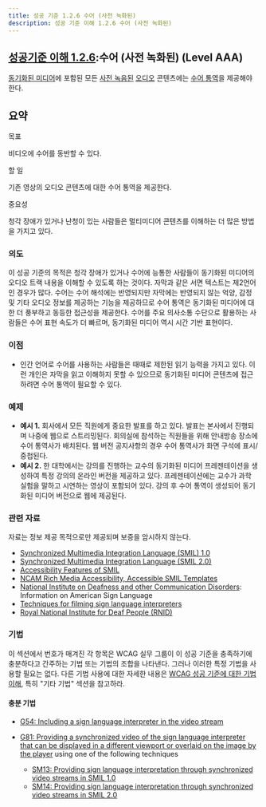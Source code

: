 ```yaml
---
title: 성공 기준 1.2.6 수어 (사전 녹화된)
description: 성공 기준 이해 1.2.6 수어 (사전 녹화된)
---
```



## [성공기준 이해 1.2.6](https://w3.org/TR/WCAG22#sign-language-prerecorded):수어 (사전 녹화된) (Level AAA)

<Card title="성공 기준 (SC)"></Card>

[동기화된 미디어](../../../glossary/synchronized-media)에 포함된 모든 [사전 녹음된](../../../glossary/prerecorded) [오디오](../../../glossary/audio) 콘텐츠에는 [수어 통역](../../../glossary/sign-language-interpretation)을 제공해야 한다.

## 요약


목표

비디오에 수어를 동반할 수 있다.

할 일

기존 영상의 오디오 콘텐츠에 대한 수어 통역을 제공한다.

중요성

청각 장애가 있거나 난청이 있는 사람들은 멀티미디어 콘텐츠를 이해하는 더 많은 방법을 가지고 있다.

### 의도

이 성공 기준의 목적은 청각 장애가 있거나 수어에 능통한 사람들이 동기화된 미디어의 오디오 트랙 내용을 이해할 수 있도록 하는 것이다. 자막과 같은 서면 텍스트는 제2언어인 경우가 많다. 수어는 수어 해석에는 반영되지만 자막에는 반영되지 않는 억양, 감정 및 기타 오디오 정보를 제공하는 기능을 제공하므로 수어 통역은 동기화된 미디어에 대한 더 풍부하고 동등한 접근성을 제공한다. 수어를 주요 의사소통 수단으로 활용하는 사람들은 수어 표현 속도가 더 빠르며, 동기화된 미디어 역시 시간 기반 표현이다.

### 이점

*   인간 언어로 수어를 사용하는 사람들은 때때로 제한된 읽기 능력을 가지고 있다. 이런 개인은 자막을 읽고 이해하지 못할 수 있으므로 동기화된 미디어 콘텐츠에 접근하려면 수어 통역이 필요할 수 있다.

### 예제

*   **예시 1.** 회사에서 모든 직원에게 중요한 발표를 하고 있다. 발표는 본사에서 진행되며 나중에 웹으로 스트리밍된다. 회의실에 참석하는 직원들을 위해 안내방송 장소에 수어 통역사가 배치된다. 웹 버전 공지사항의 경우 수어 통역사가 화면 구석에 표시/중첩된다.
*   **예시 2.** 한 대학에서는 강의를 진행하는 교수의 동기화된 미디어 프레젠테이션을 생성하여 특정 강의의 온라인 버전을 제공하고 있다. 프레젠테이션에는 교수가 과학 실험을 말하고 시연하는 영상이 포함되어 있다. 강의 후 수어 통역이 생성되어 동기화된 미디어 버전으로 웹에 제공된다.

### 관련 자료

자료는 정보 제공 목적으로만 제공되며 보증을 암시하지 않는다.

*   [Synchronized Multimedia Integration Language (SMIL) 1.0](https://www.w3.org/TR/REC-smil/)
*   [Synchronized Multimedia Integration Language (SMIL 2.0)](https://www.w3.org/TR/SMIL/)
*   [Accessibility Features of SMIL](https://www.w3.org/TR/SMIL-access/)
*   [NCAM Rich Media Accessibility, Accessible SMIL Templates](http://ncam.wgbh.org/invent_build/web_multimedia/accessible-digital-media-guide/guideline-h-multimedia#techH12)
*   [National Institute on Deafness and other Communication Disorders](https://www.nidcd.nih.gov/health/american-sign-language): Information on American Sign Language
*   [Techniques for filming sign language interpreters](http://www.sign-lang.uni-hamburg.de/signingbooks/sbrc/grid/d71/guide12.htm)
*   [Royal National Institute for Deaf People (RNID)](http://www.actiononhearingloss.org.uk/)

### 기법

이 섹션에서 번호가 매겨진 각 항목은 WCAG 실무 그룹이 이 성공 기준을 충족하기에 충분하다고 간주하는 기법 또는 기법의 조합을 나타낸다. 그러나 이러한 특정 기법을 사용할 필요는 없다. 다른 기법 사용에 대한 자세한 내용은 [WCAG 성공 기준에 대한 기법 이해](understanding-techniques), 특히 "기타 기법" 섹션을 참고하라.

#### 충분 기법

*   [G54: Including a sign language interpreter in the video stream](https://www.w3.org/WAI/WCAG22/Techniques/general/G54)
*   [G81: Providing a synchronized video of the sign language interpreter that can be displayed in a different viewport or overlaid on the image by the player](https://www.w3.org/WAI/WCAG22/Techniques/general/G81) using one of the following techniques
    
    *   [SM13: Providing sign language interpretation through synchronized video streams in SMIL 1.0](https://www.w3.org/WAI/WCAG22/Techniques/smil/SM13)
    *   [SM14: Providing sign language interpretation through synchronized video streams in SMIL 2.0](https://www.w3.org/WAI/WCAG22/Techniques/smil/SM14)

